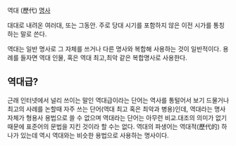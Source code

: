 역대 (歷代)
[[명사]]

대대로 내려온 여러대, 또는 그동안. 주로 당대 시기를 포함하지 않은 이전 시가를 통칭하는 말로 쓴다.

역대는 일반 명사로 그 자체를 쓰거나 다른 명사와 복합해 사용하는 것이 일반적이다. 용례를 들자면 역대 인물, 혹은 역대 최고,최악 같은 복합명사로 사용한다.

== 역대급? ==
근래 인터넷에서 널리 쓰이는 말인 역대급이라는 단어는 역사를 통털어서 보기 드물거나 최고의 사례를 논할때 자주 쓰는 단어(역대 최고 혹은 최악과 병용)인데, 역대라는 명사 자체가 형용사 용법으로 쓸 수 없으며 역대라는 단어는 아무런 비교.대조의 의미가 없기때문에 표준어의 문법을 지킨 것이라 할 수는 없다. 역대의 파생어는 역대적(歷代的) 하나가 있는데 역시 역대와는 비슷한 용법으로 사용하는 명사이다.
